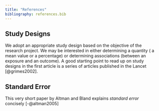 ```yaml
---
title: "References"
bibliography: references.bib
---
```


## Study Designs

We adopt an appropriate study design based on the objective of the research project. We may be interested in either determining a quantity ( a mean value or a percentage) or determining associations (between an exposure and an outcome). A good starting point to read up on study designs in the first article is a series of articles published in the Lancet [@grimes2002].

## Standard Error

This very short paper by Altman and Bland explains *standard error* concisely [-@altman2005]
